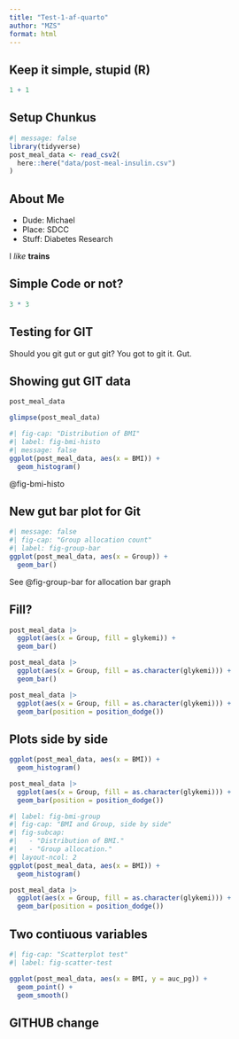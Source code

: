 ```yaml
---
title: "Test-1-af-quarto"
author: "MZS"
format: html
---
```


## Keep it simple, stupid (R)

```r
1 + 1
```

## Setup Chunkus

```r
#| message: false
library(tidyverse)
post_meal_data <- read_csv2(
  here::here("data/post-meal-insulin.csv")
)
```

## About Me

- Dude: Michael
- Place: SDCC
- Stuff: Diabetes Research

I *like* **trains**

## Simple Code or not?

```r
3 * 3
```

## Testing for GIT
Should you git gut or gut git? You got to git it. Gut.

## Showing gut GIT data

```r
post_meal_data
```

```r
glimpse(post_meal_data)
```


```r
#| fig-cap: "Distribution of BMI"
#| label: fig-bmi-histo
#| message: false
ggplot(post_meal_data, aes(x = BMI)) +
  geom_histogram()
```

@fig-bmi-histo

## New gut bar plot for Git

```r
#| message: false
#| fig-cap: "Group allocation count"
#| label: fig-group-bar
ggplot(post_meal_data, aes(x = Group)) +
  geom_bar()
```

See @fig-group-bar for allocation bar graph

## Fill?

```r
post_meal_data |>
  ggplot(aes(x = Group, fill = glykemi)) +
  geom_bar()
```

```r
post_meal_data |>
  ggplot(aes(x = Group, fill = as.character(glykemi))) +
  geom_bar()
```

```r
post_meal_data |>
  ggplot(aes(x = Group, fill = as.character(glykemi))) +
  geom_bar(position = position_dodge())
```


## Plots side by side

```r
ggplot(post_meal_data, aes(x = BMI)) +
  geom_histogram()
```

```r
post_meal_data |>
  ggplot(aes(x = Group, fill = as.character(glykemi))) +
  geom_bar(position = position_dodge())
```

```r
#| label: fig-bmi-group
#| fig-cap: "BMI and Group, side by side"
#| fig-subcap:
#|   - "Distribution of BMI."
#|   - "Group allocation."
#| layout-ncol: 2
ggplot(post_meal_data, aes(x = BMI)) +
  geom_histogram()

post_meal_data |>
  ggplot(aes(x = Group, fill = as.character(glykemi))) +
  geom_bar(position = position_dodge())
```

## Two contiuous variables

```r
#| fig-cap: "Scatterplot test"
#| label: fig-scatter-test
```


```r
ggplot(post_meal_data, aes(x = BMI, y = auc_pg)) + 
  geom_point() +
  geom_smooth()
```


## GITHUB change
